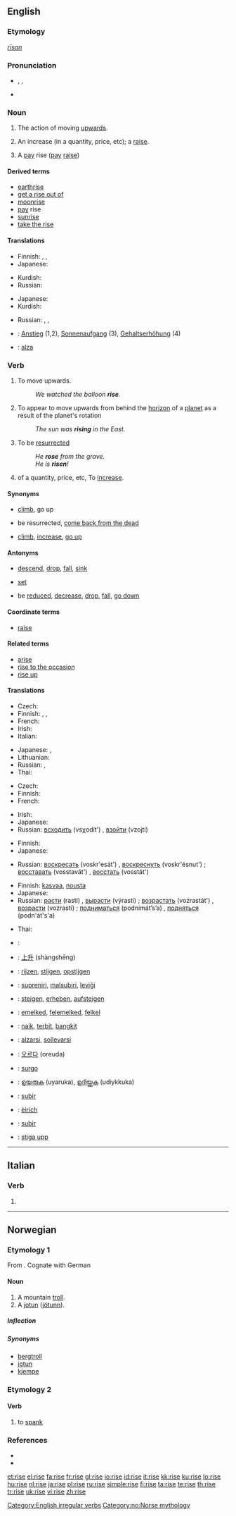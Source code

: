 {{wikipedia|dab=rise}}
{{also|raise}}
==English==

{{rank|effort|race|ladies|883|rise|looks|running|garden}}

===Etymology===
{{etyl|ang}} ''[[rīsan]]''

===Pronunciation===
* {{enPR|rīz}}, {{IPA|/raɪz/}}, {{SAMPA|/raIz/}}
* {{audio|en-us-rise.ogg|Audio (US)}}
*: {{rhymes|aɪz}}

===Noun===
{{en-noun}}

# The action of moving [[upwards]].
# {{chiefly|UK}} An increase (in a quantity, price, etc); a [[raise]].
# {{rfc-sense}} {{UK|Ireland}} A [[pay]] rise ([[pay]] [[raise]])

====Derived terms====
* [[earthrise]]<!--capitalisation only for commercial uses -->
* [[get a rise out of]]
* [[moonrise]]
* [[pay]] rise
* [[sunrise]]
* [[take the rise]]

====Translations====
{{trans-top|action of moving upwards}}
* Finnish: {{t+|fi|nousu}}, {{t-|fi|nouseminen}}, {{t-|fi|kohoaminen}}
* Japanese: {{t-|ja|上昇|tr=jōshō|sc=Jpan}}
{{trans-mid}}
* Kurdish: {{t|ku|هه‌ڵسان|sc=KUchar}}
* Russian: {{t|ru|подъём|m|tr=podjóm|sc=Cyrl}}
{{trans-bottom}}

{{trans-top|increase (in a quantity, price, etc)}}
* Japanese: {{t-|ja|上昇|tr=jōshō|sc=Jpan}}
* Kurdish: {{t|ku|به‌رز بوون|sc=KUchar}}
{{trans-mid}}
* Russian: {{t+|ru|рост|m|tr=rost|sc=Cyrl}}, {{t|ru|возрастание|n|tr=vozrastánije|sc=Cyrl}}, {{t|ru|подъём|m|tr=podjóm|sc=Cyrl}}
{{trans-bottom}}

{{trans-see|pay rise}}
{{checktrans-top}}
* {{ttbc|German}}: [[Anstieg]] (1,2), [[Sonnenaufgang]] (3), [[Gehaltserhöhung]] (4)
* {{ttbc|Spanish}}: [[alza]] {{f}}
{{trans-bottom}}

===Verb===
{{en-verb|rises|rising|rose|risen}}

# {{intransitive}} To move upwards.
#: ''We watched the balloon '''rise'''.''
# {{intransitive|of a [[celestial body]]}} To appear to move upwards from behind the [[horizon]] of a [[planet]] as a result of the planet's rotation
#: ''The sun was '''rising''' in the East.''
# {{intransitive}} To be [[resurrect]]ed
#: ''He '''rose''' from the grave.''
#: ''He is '''risen'''!''
# {{intransitive}} of a quantity, price, etc, To [[increase]].

====Synonyms====
* {{sense|move upwards}} [[climb]], go up
* {{sense|be resurrected}} be resurrected, [[come back from the dead]]
* {{sense|of a quantity, etc: to increase}} [[climb]], [[increase]], [[go up]]<!--idiomatic in this sense-->

====Antonyms====
* {{sense|move upwards}} [[descend]], [[drop]], [[fall]], [[sink]]
* {{sense|of a celestial body}} [[set]]
* {{sense|of a quantity, etc: to increase}} be [[reduce]]d, [[decrease]], [[drop]], [[fall]], [[go down]]<!--idiomatic in this sense-->

====Coordinate terms====
* [[raise]]

====Related terms====
* [[arise]]
* [[rise to the occasion]]
* [[rise up]]<!--idiomatic: to rebel-->

====Translations====
{{trans-top|To move upwards}}
* Czech: {{t-|cs|stoupat}}
* Finnish: {{t+|fi|nousta}}, {{t+|fi|kohota}}, {{t-|fi|kohottautua}}
* French: {{t+|fi|monter}}
* Irish: {{t-|ga|éirigh|xs=Irish}}
* Italian: {{t+|it|salire}}
{{trans-mid}}
* Japanese: {{t-|ja|あがる|tr=agaru|sc=Jpan}}, {{t-|ja|上昇|alt=上昇する|tr=jōshō suru|sc=Jpan}}
* Lithuanian: {{t+|lt|kilti|xs=Lithuanian}}
* Russian: {{t+|ru|подниматься|tr=podnimát’s’a|sc=Cyrl}} {{impf}}, {{t+|ru|подняться|tr=podn'át's'a|sc=Cyrl}} {{pf}}
* Thai: {{t|th|ขึ้น|tr=kêun|xs=Thai}}
{{trans-bottom}}

{{trans-top|of a celestial body: to appear to move from behind the horizon}}
* Czech: {{t-|cs|vyjít}}
* Finnish: {{t+|fi|nousta}}
* French: {{t+|fr|se lever}}
{{trans-mid}}
* Irish: {{t-|ga|éirigh|xs=Irish}}
* Japanese: {{t|ja|昇る|tr=noboru|sc=Jpan}}
* Russian: [[всходить]] (vsχodít') {{impf}}, [[взойти]] (vzojtí) {{pf}}
{{trans-bottom}}

{{trans-top|to be resurrected}}
* Finnish: {{t+|fi|nousta}}
* Japanese: {{t-|ja|復活|alt=復活する|tr=fukkatsu suru|sc=Jpan}}
{{trans-mid}}
* Russian: [[воскресать]] (voskr'esát') {{impf}}, [[воскреснуть]] (voskr'ésnut') {{pf}}; [[восставать]] (vosstavát') {{impf}}, [[восстать]] (vosstát') {{pf}}
{{trans-bottom}}

{{trans-top|of a quantity, etc: to increase}}
* Finnish: {{sense|of a quantity}} [[kasvaa]], {{sense|of prices}} [[nousta]]
* Japanese: {{t-|ja|あがる|tr=agaru|sc=Jpan}}
* Russian: [[расти]] (rastí) {{impf}}, [[вырасти]] (výrasti) {{pf}}; [[возрастать]] (vozrastát') {{impf}}, [[возрасти]] (vozrastí) {{pf}}; [[подниматься]] (podnimát’s’a) {{impf}}, [[подняться]] (podn'át's'a) {{pf}}
{{trans-mid}}
* Thai: {{t|th|ขึ้น|tr=kêun|xs=Thai}} {{t|th|สูงขึ้น|tr=sŭng kêun|xs=Thai}} {{t-|th|เพิ่ม|tr=pêrm|xs=Thai}}
{{trans-bottom}}

{{checktrans-top}}
* {{ttbc|Arabic}}: {{Arab|[[ارتفع]]}} {{IPAchar|(irtáfʕa)}}
* {{ttbc|Chinese}}: [[上升]] (shàngshēng)
* {{ttbc|Dutch}}: [[rijzen]], [[stijgen]], [[opstijgen]]
* {{ttbc|Esperanto}}: [[supreniri]], [[malsubiri]], [[leviĝi]]
* {{ttbc|German}}: [[steigen]], [[erheben]], [[aufsteigen]]
* {{ttbc|Hungarian}}: [[emelked]], [[felemelked]], [[felkel]]
* {{ttbc|Indonesian}}: [[naik]], [[terbit]], [[bangkit]]
* {{ttbc|Italian}}: [[alzarsi]], [[sollevarsi]]
* {{ttbc|Korean}}: [[오르다]] (oreuda)
* {{ttbc|Latin}}: [[surgo]]
* {{ttbc|Malayalam}}: [[ഉയരുക]] (uyaruka), [[ഉദിയ്ക്കുക]] (udiykkuka)
* {{ttbc|Portuguese}}: [[subir]]
* {{ttbc|Scottish Gaelic}}: [[èirich]]
* {{ttbc|Spanish}}: [[subir]]
* {{ttbc|Swedish}}: [[stiga upp]]
{{trans-bottom}}

[[Category:English irregular verbs]]

----

==Italian==

===Verb===
{{infl|it|verb form}}

# {{form of|[[third-person]] [[singular]] [[past historic]]|[[ridere]]}}

----

==Norwegian==

===Etymology 1===
From {{etyl|non|no}} {{term|risi|lang=non}}. Cognate with German {{term|Riese||giant}}

====Noun====
{{infl|no|noun}}

# A mountain [[troll]].
# A [[jotun]] ([[jötunn]]).

=====Inflection=====
{{no-noun|m1|stem=ris}}

=====Synonyms=====
* [[bergtroll]]
* [[jotun]]
* [[kjempe]]

===Etymology 2===

====Verb====
{{no-verb-2|ris}}

# to [[spank]]

===References===
* {{R:Dokumentasjonsprosjektet}}
* {{R:Ordnett}}

[[Category:no:Norse mythology]]

[[et:rise]]
[[el:rise]]
[[fa:rise]]
[[fr:rise]]
[[gl:rise]]
[[io:rise]]
[[id:rise]]
[[it:rise]]
[[kk:rise]]
[[ku:rise]]
[[lo:rise]]
[[hu:rise]]
[[nl:rise]]
[[ja:rise]]
[[pl:rise]]
[[ru:rise]]
[[simple:rise]]
[[fi:rise]]
[[ta:rise]]
[[te:rise]]
[[th:rise]]
[[tr:rise]]
[[uk:rise]]
[[vi:rise]]
[[zh:rise]]